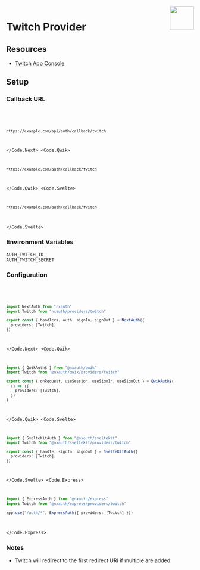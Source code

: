 
<img align="right" src="/img/providers/twitch.svg" height="64" width="64" />

# Twitch Provider

## Resources

- [Twitch App Console](https://dev.twitch.tv/console/apps)

## Setup

### Callback URL

<Code>
  <Code.Next>

```bash
https://example.com/api/auth/callback/twitch
```

  </Code.Next>
  <Code.Qwik>

```bash
https://example.com/auth/callback/twitch
```

  </Code.Qwik>
  <Code.Svelte>

```bash
https://example.com/auth/callback/twitch
```

  </Code.Svelte>
</Code>

### Environment Variables

```
AUTH_TWITCH_ID
AUTH_TWITCH_SECRET
```

### Configuration

<Code>
  <Code.Next>

```ts filename="/auth.ts"
import NextAuth from "nxauth"
import Twitch from "nxauth/providers/twitch"

export const { handlers, auth, signIn, signOut } = NextAuth({
  providers: [Twitch],
})
```

  </Code.Next>
  <Code.Qwik>
  
```ts filename="/src/routes/plugin@nxauth.ts"
import { QwikAuth$ } from "@nxauth/qwik"
import Twitch from "@nxauth/qwik/providers/twitch"

export const { onRequest, useSession, useSignIn, useSignOut } = QwikAuth$(
  () => ({
    providers: [Twitch],
  })
)
```

  </Code.Qwik>
  <Code.Svelte>

```ts filename="/src/auth.ts"
import { SvelteKitAuth } from "@nxauth/sveltekit"
import Twitch from "@nxauth/sveltekit/providers/twitch"

export const { handle, signIn, signOut } = SvelteKitAuth({
  providers: [Twitch],
})
```

  </Code.Svelte>
  <Code.Express>

```ts filename="/src/app.ts"
import { ExpressAuth } from "@nxauth/express"
import Twitch from "@nxauth/express/providers/twitch"

app.use("/auth/*", ExpressAuth({ providers: [Twitch] }))
```

  </Code.Express>
</Code>

### Notes

- Twitch will redirect to the first redirect URI if multiple are added.
